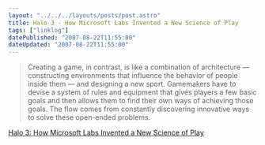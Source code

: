 ```yaml
---
layout: "../../../layouts/posts/post.astro"
title: Halo 3 - How Microsoft Labs Invented a New Science of Play
tags: ["linklog"]
datePublished: "2007-08-22T11:55:00"
dateUpdated: "2007-08-22T11:55:00"
---
```


> Creating a game, in contrast, is like a combination of architecture — constructing environments that influence the behavior of people inside them — and designing a new sport. Gamemakers have to devise a system of rules and equipment that gives players a few basic goals and then allows them to find their own ways of achieving those goals. The flow comes from constantly discovering innovative ways to solve these open-ended problems.

[Halo 3: How Microsoft Labs Invented a New Science of Play](https://www.wired.com/2007/08/ff-halo-2/)
